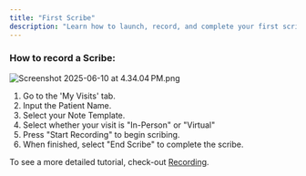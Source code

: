 ```yaml
---
title: "First Scribe"
description: "Learn how to launch, record, and complete your first scribe."
---
```


### How to record a Scribe:

![Screenshot 2025-06-10 at 4.34.04 PM.png](/images/Screenshot2025-06-10at4.34.04PM.png)

1. Go to the 'My Visits' tab.
2. Input the Patient Name.
3. Select your Note Template.
4. Select whether your visit is "In-Person" or "Virtual"
5. Press "Start Recording" to begin scribing.
6. When finished, select "End Scribe" to complete the scribe.

To see a more detailed tutorial, check-out [Recording](/basics/recording).